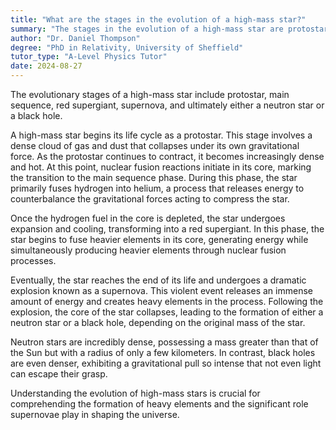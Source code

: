 ```yaml
---
title: "What are the stages in the evolution of a high-mass star?"
summary: "The stages in the evolution of a high-mass star are protostar, main sequence, red supergiant, supernova, and either a neutron star or black hole."
author: "Dr. Daniel Thompson"
degree: "PhD in Relativity, University of Sheffield"
tutor_type: "A-Level Physics Tutor"
date: 2024-08-27
---
```


The evolutionary stages of a high-mass star include protostar, main sequence, red supergiant, supernova, and ultimately either a neutron star or a black hole.

A high-mass star begins its life cycle as a protostar. This stage involves a dense cloud of gas and dust that collapses under its own gravitational force. As the protostar continues to contract, it becomes increasingly dense and hot. At this point, nuclear fusion reactions initiate in its core, marking the transition to the main sequence phase. During this phase, the star primarily fuses hydrogen into helium, a process that releases energy to counterbalance the gravitational forces acting to compress the star.

Once the hydrogen fuel in the core is depleted, the star undergoes expansion and cooling, transforming into a red supergiant. In this phase, the star begins to fuse heavier elements in its core, generating energy while simultaneously producing heavier elements through nuclear fusion processes.

Eventually, the star reaches the end of its life and undergoes a dramatic explosion known as a supernova. This violent event releases an immense amount of energy and creates heavy elements in the process. Following the explosion, the core of the star collapses, leading to the formation of either a neutron star or a black hole, depending on the original mass of the star.

Neutron stars are incredibly dense, possessing a mass greater than that of the Sun but with a radius of only a few kilometers. In contrast, black holes are even denser, exhibiting a gravitational pull so intense that not even light can escape their grasp.

Understanding the evolution of high-mass stars is crucial for comprehending the formation of heavy elements and the significant role supernovae play in shaping the universe.
    